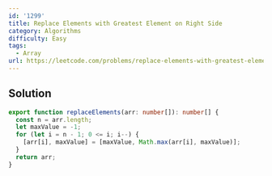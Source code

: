 ```yaml
---
id: '1299'
title: Replace Elements with Greatest Element on Right Side
category: Algorithms
difficulty: Easy
tags:
  - Array
url: https://leetcode.com/problems/replace-elements-with-greatest-element-on-right-side
---
```


## Solution

```typescript filename="solution.ts" copy
export function replaceElements(arr: number[]): number[] {
  const n = arr.length;
  let maxValue = -1;
  for (let i = n - 1; 0 <= i; i--) {
    [arr[i], maxValue] = [maxValue, Math.max(arr[i], maxValue)];
  }
  return arr;
}
```
